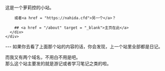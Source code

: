 
<BaseLayout title="Home">
  <BaseCard title="Home">
    <div class="flex">
      <div class="p-6">
        这是一个萝莉控的小站。

        或者<a href = "https://nahida.cfd">另一个</a>？
        
        ## <a href = "/about" target = "_blank">主页在此</a>
      </div>
    </div>

  </BaseCard>

  <BaseCard title="Home" image="/head_pic/Sigewinne_1.webp">
---
如果你去看了上面那个站的内容的话，你会发现，上一个站里全部都是日记。

而我又有两个域名，不用白不用是吧。  
那么这个站主要发的就是游记或者学习笔记之类的啦。

  </BaseCard>
</BaseLayout>
